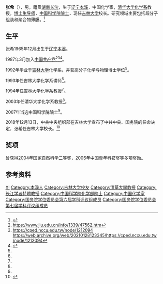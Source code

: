 {{Otheruses|other=名为张希的其他人物|张希 (消歧义)}}

'''张希'''（{{bd|1965年}}），男，籍贯[[湖南|湖南]][[长沙|长沙]]，生于[[辽宁|辽宁]][[本溪|本溪]]，中国化学家，[[清华大学化学系|清华大学化学系]]教授，[[博士生导师|博士生导师]]，[[中国科学院院士|中国科学院院士]]，现任[[吉林大学|吉林大学]]校长。研究领域主要包括超分子组装和聚合物薄膜。<ref name=y>{{Cite web|title=2007年中国科学院院士增选结果揭晓 清华大学孟安明、张希两位教授当选|url=http://news.tsinghua.edu.cn/new/news.php?id=17122 |accessdate=|work=|archiveurl=https://web.archive.org/web/20101213084513/http://news.tsinghua.edu.cn/new/news.php?id=17122|archivedate=2010-12-13}}</ref>

== 生平 ==
张希1965年12月出生于[[辽宁|辽宁]][[本溪|本溪]]。

1987年3月加入[[中国共产党|中国共产党]]<ref name=j>https://www.jlu.edu.cn/info/1339/47562.htm</ref><ref>https://cped.nccu.edu.tw/node/1212094 https://web.archive.org/web/20210128123345/https://cped.nccu.edu.tw/node/1212094</ref><ref>{{Cite web |url=https://cped.nccu.edu.tw/eliteDetail.aspx?pid=1212094 |title=存档副本 |access-date=2022-05-12 |archive-date=2022-05-12 |archive-url=https://web.archive.org/web/20220512035320/https://cped.nccu.edu.tw/eliteDetail.aspx?pid=1212094 }}</ref>。

1992年毕业于[[吉林大学|吉林大学]]化学系，并获高分子化学与物理博士学位<ref name=j/>。

1993年任吉林大学化学系讲师<ref name=j/>。

1994年任吉林大学化学系教授<ref name=j/>。

2003年任清华大学化学系教授<ref name=j/>。

2007年当选[[中国科学院院士|中国科学院院士]]<ref name=y/>。

2018年12月13日，中共中央组织部在吉林大学宣布了中共中央、国务院的任命决定，张希任吉林大学校长。<ref>{{Cite web|url=https://news.jlu.edu.cn/info/1306/47357.htm|title=张希任吉林大学校长|accessdate=2018-12-13|work=吉林大学新闻网|archive-date=2019-05-20|archive-url=https://web.archive.org/web/20190520103424/https://news.jlu.edu.cn/info/1306/47357.htm}}</ref>

== 奖项 ==
曾获得2004年国家自然科学二等奖，2006年中国青年科技奖等多项奖励。

== 参考资料 ==
{{reflist}}

{{中国科学院化学部院士}}
{{第一批“长江学者奖励计划”特聘教授}}
{{世界一流大学建设高校校长}}
{{国务院学位委员会第六届学科评议组/化学}}
{{国务院学位委员会第七届学科评议组/化学}}

{{Authority control}}

{{DEFAULTSORT:Zhang张}}
[[Category:张姓|XI]]
[[Category:本溪人|Category:本溪人]]
[[Category:吉林大学校友|Category:吉林大学校友]]
[[Category:清華大學教授|Category:清華大學教授]]
[[Category:长江学者特聘教授|Category:长江学者特聘教授]]
[[Category:中国科学院化学部院士|Category:中国科学院化学部院士]]
[[Category:中国化学家|Category:中国化学家]]
[[Category:国务院学位委员会第六届学科评议组成员|Category:国务院学位委员会第六届学科评议组成员]]
[[Category:国务院学位委员会第七届学科评议组成员|Category:国务院学位委员会第七届学科评议组成员]]


{{中国科学家小作品}}